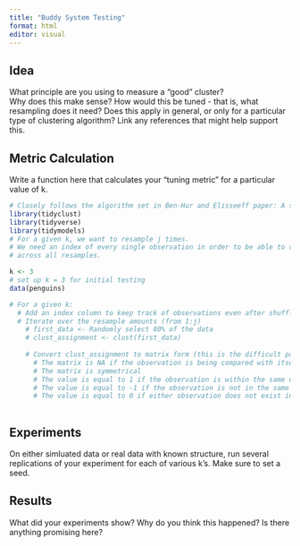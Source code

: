 ```yaml
---
title: "Buddy System Testing"
format: html
editor: visual
---
```


## Idea

What principle are you using to measure a "good" cluster?\
Why does this make sense? How would this be tuned - that is, what resampling does it need? Does this apply in general, or only for a particular type of clustering algorithm? Link any references that might help support this.

## Metric Calculation

Write a function here that calculates your "tuning metric" for a particular value of k.

```r
# Closely follows the algorithm set in Ben-Hur and Elisseeff paper: A stability based method for discovering structure in clustered data (2002)
library(tidyclust)
library(tidyverse)
library(tidymodels)
# For a given k, we want to resample j times. 
# We need an index of every single observation in order to be able to compare consistently
# across all resamples.

k <- 3
# set up k = 3 for initial testing
data(penguins)

# For a given k:
  # Add an index column to keep track of observations even after shuffling
  # Iterate over the resample amounts (from 1:j)
    # first_data <- Randomly select 80% of the data
    # clust_assignment <- clust(first_data)
    
    # Convert clust_assignment to matrix form (this is the difficult part)
      # The matrix is NA if the observation is being compared with itself (i = j)
      # The matrix is symmetrical
      # The value is equal to 1 if the observation is within the same cluster
      # The value is equal to -1 if the observation is not in the same cluster
      # The value is equal to 0 if either observation does not exist in that resample.
    
```

## Experiments

On either simluated data or real data with known structure, run several replications of your experiment for each of various k's. Make sure to set a seed.

## Results

What did your experiments show? Why do you think this happened? Is there anything promising here?
